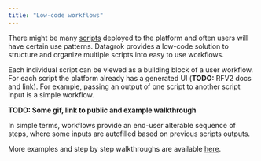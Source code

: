 ```yaml
---
title: "Low-code workflows"
---
```


There might be many [scripts](../scripting) deployed to the platform
and often users will have certain use patterns. Datagrok provides a
low-code solution to structure and organize multiple scripts into easy
to use workflows.

Each individual script can be viewed as a building block of a user
workflow. For each script the platform already has a generated UI
(__TODO:__ RFV2 docs and link). For example, passing an output of one
script to another script input is a simple workflow.

__TODO: Some gif, link to public and example walkthrough__

In simple terms, workflows provide an end-user alterable sequence of
steps, where some inputs are autofilled based on previous scripts
outputs.

More examples and step by step walkthroughs are available
[here](examples).
